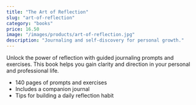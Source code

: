 ```yaml
---
title: "The Art of Reflection"
slug: "art-of-reflection"
category: "books"
price: 16.50
image: "/images/products/art-of-reflection.jpg"
description: "Journaling and self-discovery for personal growth."
---
```


Unlock the power of reflection with guided journaling prompts and exercises. This book helps you gain clarity and direction in your personal and professional life.

- 140 pages of prompts and exercises
- Includes a companion journal
- Tips for building a daily reflection habit

